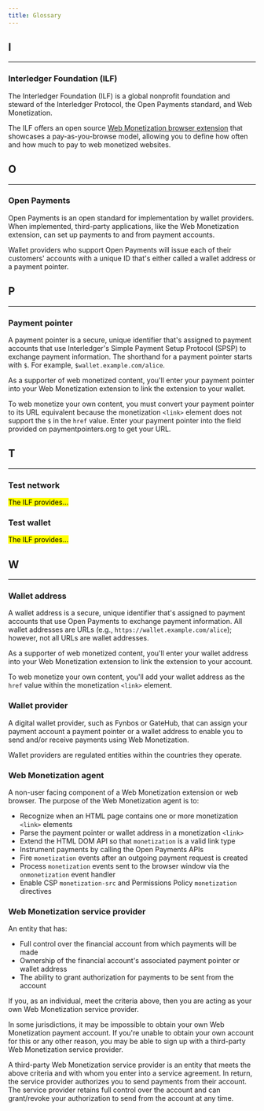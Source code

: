 ```yaml
---
title: Glossary
---
```



## I

<hr/>

### Interledger Foundation (ILF)

The <LinkOut href="https://interledger.org">Interledger Foundation</LinkOut> (ILF) is a global nonprofit foundation and steward of the Interledger Protocol, the Open Payments standard, and Web Monetization.

The ILF offers an open source [Web Monetization browser extension](/supporters/get-started#set-up-the-extension) that showcases a pay-as-you-browse model, allowing you to define how often and how much to pay to web monetized websites.

## O

<hr/>

### Open Payments

<LinkOut href="https://openpayments.dev">Open Payments</LinkOut> is an open standard for implementation by wallet providers. When implemented, third-party applications, like the Web Monetization extension, can set up payments to and from payment accounts.

Wallet providers who support Open Payments will issue each of their customers' accounts with a unique ID that's either called a wallet address or a payment pointer. 

## P

<hr/>

### Payment pointer

A payment pointer is a secure, unique identifier that's assigned to payment accounts that use Interledger's Simple Payment Setup Protocol (SPSP) to exchange payment information. The shorthand for a payment pointer starts with `$`. For example, `$wallet.example.com/alice`.

As a supporter of web monetized content, you'll enter your payment pointer into your Web Monetization extension to link the extension to your wallet.

To web monetize your own content, you must convert your payment pointer to its URL equivalent because the monetization `<link>` element does not support the `$` in the `href` value. Enter your payment pointer into the field provided on <LinkOut href="https://paymentpointers.org">paymentpointers.org</LinkOut> to get your URL.

## T

<hr/>

### Test network

<p><mark>The ILF provides...</mark></p>

### Test wallet 

<p><mark>The ILF provides...</mark></p>

## W

<hr/>

### Wallet address

A wallet address is a secure, unique identifier that's assigned to payment accounts that use Open Payments to exchange payment information. All wallet addresses are URLs (e.g., `https://wallet.example.com/alice`); however, not all URLs are wallet addresses. 

As a supporter of web monetized content, you'll enter your wallet address into your Web Monetization extension to link the extension to your account.

To web monetize your own content, you'll add your wallet address as the `href` value within the monetization `<link>` element.

### Wallet provider

A digital wallet provider, such as Fynbos or GateHub, that can assign your payment account a payment pointer or a wallet address to enable you to send and/or receive payments using Web Monetization.

Wallet providers are regulated entities within the countries they operate. 

### Web Monetization agent

A non-user facing component of a Web Monetization extension or web browser. The purpose of the Web Monetization agent is to:

* Recognize when an HTML page contains one or more monetization `<link>` elements
* Parse the payment pointer or wallet address in a monetization `<link>`
* Extend the HTML DOM API so that `monetization` is a valid link type
* Instrument payments by calling the Open Payments APIs
* Fire `monetization` events after an outgoing payment request is created
* Process `monetization` events sent to the browser window via the `onmonetization` event handler
* Enable CSP `monetization-src` and Permissions Policy `monetization` directives

### Web Monetization service provider

An entity that has:
* Full control over the financial account from which payments will be made
* Ownership of the financial account's associated payment pointer or wallet address
* The ability to grant authorization for payments to be sent from the account

If you, as an individual, meet the criteria above, then you are acting as your own Web Monetization service provider.

In some jurisdictions, it may be impossible to obtain your own Web Monetization payment account. If you're unable to obtain your own account for this or any other reason, you may be able to sign up with a third-party Web Monetization service provider. 

A third-party Web Monetization service provider is an entity that meets the above criteria and with whom you enter into a service agreement. In return, the service provider authorizes you to send payments from their account. The service provider retains full control over the account and can grant/revoke your authorization to send from the account at any time.